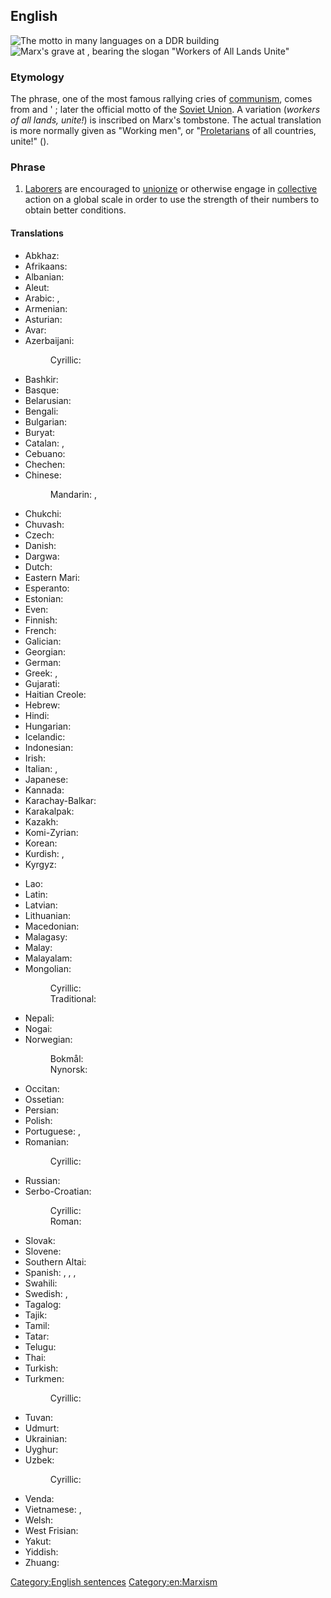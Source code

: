 ==English==
{{wikipedia|Workers of the world, unite!}}
[[Image:Proletаrier aller Länder, vereinigt euch!" in Chemnitz... 7d origWI.jpg|thumb|The motto in many languages on a DDR building]]
[[Image:KarlMarx_Tomb.JPG|thumb|Marx's grave at {{w|Highgate Cemetery}}, bearing the slogan "Workers of All Lands Unite"]]

===Etymology===
The phrase, one of the most famous rallying cries of [[communism]], comes from {{w|Karl Marx}} and {{w|Friedrich Engels}}' ''{{w|The Communist Manifesto}}''; later the official motto of the [[Soviet Union]]. A variation (''workers of all lands, unite!'') is inscribed on Marx's tombstone. The actual translation is more normally given as "Working men", or "[[proletarian|Proletarian]]s of all countries, unite!" (''{{lang|de|Proletarier aller Länder, vereinigt euch!}}'').

===Phrase===
{{head|en|phrase|head=[[worker]]s [[of]] [[the]] [[world]], [[unite]]!}}

# [[laborer|Laborer]]s are encouraged to [[unionize]] or otherwise engage in [[collective]] action on a global scale in order to use the strength of their numbers to obtain better conditions.

====Translations====
{{trans-top|workers of the world, unite}}
* Abkhaz: {{t|ab|апролетарцәа атәылақуа ӡегьы рҿы иҟоу, шәҽеидышәкыл!}}
* Afrikaans: {{t|af|werknemers van die wêreld, verenig!}}
* Albanian: {{t|sq|proletarë të të gjitha vendeve, bashkohuni!}}
* Aleut: {{t|ale|ahas tanam huzunis, tыcix agit atxicix!}}
* Arabic: {{t|ar|يَا عُمَّال العَالَم اِتَّحِدُوا!}}, {{t|ar|يَا عُمَّال العَالَم اِتَّحِدُوا !‎}}
* Armenian: {{t|hy|պրոլետարներ բոլոր երկրների, միացե՛ք}}
* Asturian: {{t|ast|trabayadores de tolos países, xuníivos}}
* Avar: {{t|av|киналго улкабазул пролетарал, цолъе нуж!}}
* Azerbaijani: {{t|az|bütün ölkələrin proletarları, birləşin!}}
*: Cyrillic: {{t|az|бүтүн өлкәләрин пролетарлары, бирләшин!}}
* Bashkir: {{t|ba|бөтә илдәрҙең пролетарийҙәре, берләшегеҙ!}}
* Basque: {{t|eu|herrialde guztietako proletarioak, elkar zaitezte!}}
* Belarusian: {{t|be|пралета́рыі ўсіх краі́н, ядна́йцеся!}}
* Bengali: {{t|bn|দুনিয়ার মজদুর এক হও!|tr=duniẏār majadur eka haō!}}
* Bulgarian: {{t|bg|пролета́рии от вси́чки стра́ни, съединя́вайте се!}}
* Buryat: {{t|bua|бүхы оронуудай пролетаринар, нэгэдэгты!}}
* Catalan: {{t|ca|proletaris de tots els països, uniu-vos!}}, {{t|ca|proletaris de tot el món, uniu-vos!}}
* Cebuano: {{t|ceb|mga trabahador sa mundo, paghiusa!}}
* Chechen: {{t|ce|массо а мехкийн пролетареш, цхьанакхета|alt=массо а мехкийн пролетареш, цхьанакхета!}}
* Chinese:
*: Mandarin: {{t|cmn|全世界無產者，聯合起來！|sc=Hani}}, {{t|cmn|全世界无产者，联合起来！|tr=quánshìjiè wúchǎnzhě liánhé qǐlái!|sc=Hani}}
* Chukchi: {{t|ckt|пролетариатторэ гэмгэнутэкин, ӄумэкэтгытык!|tr=proletarьjttore gemgenutekin, qumeketjitьk!}}
* Chuvash: {{t|cv|пӗтӗм тӗнчери пролетарисем, пӗрлешӗр!}}
* Czech: {{t|cs|proletáři všech zemí, spojte se!}}
* Danish: {{t|da|proletarer i alle lande, foren jer!}}
* Dargwa: {{t|dar|лерилра улкнала пролетарийти, цадиирая!|tr=lerilra ulknala proletariyti, tsadiiraya!}}
* Dutch: {{t|nl|proletariërs aller landen, verenigt U!}}
* Eastern Mari: {{t|chm|чыла элласе пролетарий-влак ушныза!}}
* Esperanto: {{t|eo|proletoj de ĉiuj landoj, unuiĝu!}}
* Estonian: {{t|et|kõigi maade proletaarlased, ühinege!}}
* Even: {{t|eve|дегрил геладук нунминдук ивалдалла!}}
* Finnish: {{t|fi|kaikkien maiden proletaarit, liittykää yhteen!}}
* French: {{t|fr|prolétaires de tous les pays, unissez-vous!}}
* Galician: {{t|gl|traballadores do mundo, unídevos!}}
* Georgian: {{t|ka|პროლეტარებო ყველა ქვეყნისა, შეერთდით!}}
* German: {{t|de|Proletarier aller Länder, vereinigt euch!}}
* Greek: {{t|el|προλετάριοι όλου του κόσμου, ενωθείτε!}}, {{t|el|προλετάριοι όλων των χωρών, ενωθείτε!}}
* Gujarati: {{t|gu|બધા દેશોમાં કામદાર, સંગઠિત!|tr=badhā dēśōmāṁ kāmadāra, saṅgaṭhita!}}
* Haitian Creole: {{t|ht|travayè nan tout peyi, ini!}}
* Hebrew: {{t|he|פועלי כל העולם התאחדו|tr=poaley kol ha-olam, hit'akhadu!}}
* Hindi: {{t|hi|विश्व के कार्यकर्ताओं एकजुट हो जाओ|tr=viśva ke kāryakartāõ ekajuṭ ho jāo!|alt=विश्व के कार्यकर्ताओं एकजुट हो जाओ!}}
* Hungarian: {{t|hu|világ proletárjai, egyesüljetek!}}
* Icelandic: {{t|is|öreigar allra landa, sameinist!}}
* Indonesian: {{t|id|kaum buruh sedunia, bersatulah!}}
* Irish: {{t|ga|a oibrithe an domhain, aontaigí!}}
* Italian: {{t|it|lavoratori di tutto il mondo, unitevi!}}, {{t|it|proletari di tutti i paesi, unitevi!}}
* Japanese: {{t|ja|万国の労働者よ、団結せよ！|tr=bankoku no rōdōsha yo, danketsu seyo!}}
* Kannada: {{t|kn|ಎಲ್ಲಾ ದೇಶಗಳ ಸಹೋದ್ಯೋಗಿಗಳು, ಯುನೈಟ್!|tr=ellā dēśagaḷa sahōdyōgigaḷu, yunaiṭ!}}
* Karachay-Balkar: {{t|krc|бютеу дунияны пролетарлары, бирлешигиз}}
* Karakalpak: {{t|kaa|барлык еллердин пролетарлары, бирлесиниз!}}
* Kazakh: {{t|kk|барлық елдердің пролетарлары, бірігіңдер!}}
* Komi-Zyrian: {{t|kpv|став мувывса пролетарийяс, отувтчой!}}
* Korean: {{t|ko|만국의 노동자여, 단결하라!}}
* Kurdish: {{t+|ku|karkerên cîhanê hevgirin!}}, {{t+|ku|کرێکارانی دنیا یه‌کگرن|tr=kirêkaranî dinya yekgirin!}}
* Kyrgyz: {{t|ky|бардык өлкөлордүн пролетарлары, бириккиле!}}
{{trans-mid}}
* Lao: {{t|lo|ຊົນຊັ້ນກຳມະຊີບທົ່ວໂລກ ຈົ່ງສາມັກຄີກັນ!}}
* Latin: {{t|la|Proletarii omnium terrarum, sociate!}}
* Latvian: {{t|lv|visu zemju proletārieši, savienojieties!}}
* Lithuanian: {{t|lt|visų šalių proletarai, vienykitės!}}
* Macedonian: {{t|mk|пролете́ри од си́те зе́мји, обеди́нете се!}}
* Malagasy: {{t|mg|mpiasa eran'izao tontolo izao, mampiray!}}
* Malay: {{t|ms|kaum buruh semua negeri, bersatulah!}}
* Malayalam: {{t|ml|സര്‍വ രാജ്യ തൊഴിലാളികളെ സംഘടിക്കുവിന്‍}}
* Mongolian:
*: Cyrillic: {{t|mn|орон бүрийн пролетари нар нэгдэгтүн!}}
*: Traditional: {{t|mn|ᠢᠷᠣᠨ ᠪᠦᠷᠢᠢᠨ ᠫᠷᠣᠯᠶᠡᠳᠠᠢ ᠨᠠᠯ ᠨᠡᠭᠳᠡᠭᠳᠦᠨ}}
* Nepali: {{t|ne|हामी सबै मिलेर आमुल परिवर्तन ल्याऔ}}
* Nogai: {{t|nog|баьри кыраллардынъ пролетарпары, бирлесинъиз!}}
* Norwegian:
*: Bokmål: {{t|nb|arbeidere i alle land, foren dere!}}
*: Nynorsk: {{t|nn|arbeidarar i alle land, samein dykk!}}
* Occitan: {{t|oc|proletaris de totes los païses, unissètz-vos!}}
* Ossetian: {{t|os|ӕппӕт бӕстӕты пролетартӕ, баиу ут!}}
* Persian: {{t|fa|کارگران جهان متحد شوید|tr=kârgarân-e jahân mottahed šavid}}
* Polish: {{t|pl|proletariusze wszystkich krajów, łączcie się!}}
* Portuguese: {{t|pt|trabalhadores do mundo, uni-vos!}}, {{t|pt|proletários de todos os países, uni-vos!}}
* Romanian: {{t|ro|proletari din toate țările, uniți-vă!}}
*: Cyrillic: {{t|ro|пролетарь дин тоате цэриле, уници-вэ!}}
* Russian: {{t+|ru|пролета́рии всех стран, соединя́йтесь!}}
* Serbo-Croatian:
*: Cyrillic: {{t|sh|пролетери свих земаља, уједините се}}
*: Roman: {{t|sh|proleteri svih zemalja, ujedinite se}}
* Slovak: {{t|sk|proletári všetkých krajín, spojte sa!}}
* Slovene: {{t|sl|proletarci vseh dežel, združite se!}}
* Southern Altai: {{t|alt|бардык ӧлкӧлордӱн пролетарлары, бириккиле!|tr=bardík ölkölordün proletarlarí Biriqqile!}}
* Spanish: {{qualifier|Spain}} {{t|es|trabajadores del mundo, uníos|alt=¡trabajadores del mundo, uníos!}}, {{qualifier|Spain}} {{t|es|proletarios de todos los países, uníos|alt=¡proletarios de todos los países, uníos!}}, {{qualifier|Latin America}} {{t|es|trabajadores del mundo, únanse|alt=¡trabajadores del mundo, únanse!}}, {{qualifier|Latin America}} {{t|es|proletarios del mundo, uníos|alt=¡proletarios del mundo, uníos!}}
* Swahili: {{t|sw|wafanyakazi wa dunia, ungana!}}
* Swedish: {{t|sv|proletärer i alla länder, förena er}}, {{t|sv|proletärer i alla länder, förena eder!}}
* Tagalog: {{t|tl|mga manggagawa ng daigdig, magkaisa!}}
* Tajik: {{t|tg|пролетарҳои ҳамаи мамлакатҳо, як шавед!}}
* Tamil: {{t|ta|அனைத்து நாடுகளின் தொழிலாளர்கள், இணைக்க!}}
* Tatar: {{t|tt|барлык илләрнең пролетарийлары, берләшегез!}}
* Telugu: {{t|te|అన్ని దేశాల వర్కర్స్, ఐక్యం!}}
* Thai: {{t|th|ชนชั้นกรรมาชีพทั่วโลก จงสามัคคีกัน|tr=chon chán gammaachêep tûa lôhk, jong săa-mák-kee gan!|alt=ชนชั้นกรรมาชีพทั่วโลก จงสามัคคีกัน!}}
* Turkish: {{t|tr|bütün ülkelerin işçileri, birleşin!}}
* Turkmen: {{t|tk|ähli ýurtlaryň proletarlary, birleşiň!}}
*: Cyrillic: {{t|tk|әхли юртларың пролетарлары, бирлешиң!}}
* Tuvan: {{t|tyv|бүгү чурттарның пролетарийлери, каттыжыңар!}}
* Udmurt: {{t|udm|вань странаосысь пролетарийёс, огазеяське!}}
* Ukrainian: {{t|uk|пролета́рі всіх краї́н, єдна́йтеся}}
* Uyghur: {{t|ug|پۈتۈن دۇنيا پىرولېتارلىرى، بىرلىشىڭلار!}}
* Uzbek: {{t|uz|butun dunyo proletarlari, birlashingiz!}}
*: Cyrillic: {{t|uz|бутун дунё пролетарлари, бирлашингиз!}}
* Venda: {{t|ve|vhashumi vha mashango othe, tanganani!}}
* Vietnamese: {{t|vi|vô sản toàn thế giới, liên hiệp lại!}}, {{t|vi|vô sản các nước, đoàn kết lại!}}
* Welsh: {{t|cy|gweithwyr y byd, unwch!}}
* West Frisian: {{t|fy|arbeiders fan alle lannen, ferien!}}
* Yakut: {{t|sah|бары дойдулар пролетарийдара, холбоһуҥ!}}
* Yiddish: {{t|yi|פּראָלעטאריער פֿון אלע לענדער, פֿאַראייניקט זיך|alt=!פּראָלעטאריער פֿון אלע לענדער, פֿאַראייניקט זיך|tr=proletarier fun ale lender, fareynikt zikh!}}
* Zhuang: {{t|za|gyoengq bouxfouzcanj daengx seiqgyaiq, lienzhab hwnjdaeuj!}}
{{trans-bottom}}

[[Category:English sentences]]
[[Category:en:Marxism]]